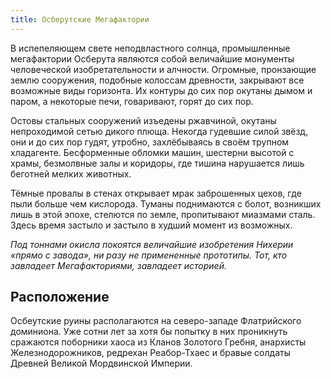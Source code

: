 ```yaml
---
title: Осберутские Мегафактории
---
```


<ButtonCover src="pic.jpg" title="Осберутские Мегафактории" authorHref="https://www.artstation.com/artwork/29JnZB" author="Sergey Vasnev"/>

<BlockquoteBox attention text>
В испепеляющем свете неподвластного солнца, промышленные мегафактории Осберута являются собой величайшие монументы человеческой изобретательности и алчности. Огромные, пронзающие землю сооружения, подобные колоссам древности, закрывают все возможные виды горизонта. Их контуры до сих пор окутаны дымом и паром, а некоторые печи, говаривают, горят до сих пор.

Остовы стальных сооружений изъедены ржавчиной, окутаны непроходимой сетью дикого плюща. Некогда гудевшие силой звёзд, они и до сих пор гудят, утробно, захлёбываясь в своём трупном хладагенте. Бесформенные обломки машин, шестерни высотой с храмы, безмолвные залы и коридоры, где тишина нарушается лишь беготней мелких животных. 

Тёмные провалы в стенах открывает мрак заброшенных цехов, где пыли больше чем кислорода. Туманы поднимаются с болот, возникших лишь в этой эпохе, стелются по земле, пропитывают миазмами сталь. Здесь время застыло и застыло в худший момент из возможных.

*Под тоннами окисла покоятся величайшие изобретения Нихерии «прямо с завода», ни разу не примененные прототипы. Тот, кто завладеет Мегафакториями, завладеет историей.*
</BlockquoteBox>

## Расположение
Осбеутские руины располагаются на северо-западе Флатрийского доминиона. Уже сотни лет за хотя бы попытку в них проникнуть сражаются поборники хаоса из Кланов Золотого Гребня, анархисты Железнодорожников, редрехан Реабор-Тхаес и бравые солдаты Древней Великой Мордвинской Империи.